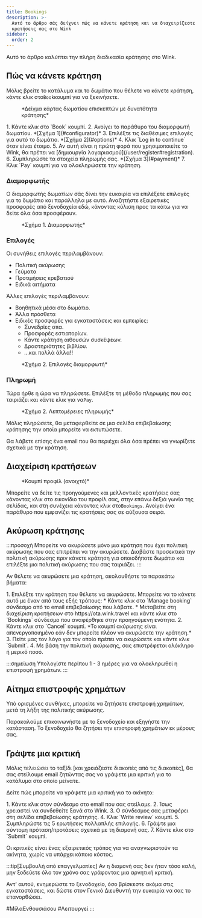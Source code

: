 ```yaml
---
title: Bookings
description: >-
  Αυτό το άρθρο σάς δείχνει πώς να κάνετε κράτηση και να διαχειρίζεστε τις
  κρατήσεις σας στο Wink
sidebar:
  order: 2
---
```


Αυτό το άρθρο καλύπτει την πλήρη διαδικασία κράτησης στο Wink.

## Πώς να κάνετε κράτηση

Μόλις βρείτε το κατάλυμα και το δωμάτιο που θέλετε να κάνετε κράτηση, κάντε κλικ στο`Book`κουμπί για να ξεκινήσετε.

<figure>
  <CloudinaryImage width="350" height="819" resize="scale" quality="best" alt="Κάρτα δωματίου επισκεπτών με δυνατότητα κράτησης" src="academy/guest-room-card" errorImage="noimage_opaque_nyrtl0.png" />

  <figcaption>*Δείγμα κάρτας δωματίου επισκεπτών με δυνατότητα κράτησης*</figcaption>
</figure>


<Steps>
  1. Κάντε κλικ στο `Book` κουμπί.
  2. Ανοίγει το παράθυρο του διαμορφωτή δωματίου. *[Σχήμα 1](#configurator)*
  3. Επιλέξτε τις διαθέσιμες επιλογές για αυτό το δωμάτιο. *[Σχήμα 2](#options)*
  4. Κλικ `Log in to continue` όταν είναι έτοιμο.
  5. Αν αυτή είναι η πρώτη φορά που χρησιμοποιείτε το Wink, θα πρέπει να [δημιουργία λογαριασμού](/user/register#registration).
  6. Συμπληρώστε τα στοιχεία πληρωμής σας. *[Σχήμα 3](#payment)*
  7. Κλικ `Pay` κουμπί για να ολοκληρώσετε την κράτηση.
</Steps>


### Διαμορφωτής

Ο διαμορφωτής δωματίων σάς δίνει την ευκαιρία να επιλέξετε επιλογές για το δωμάτιο και παράλληλα με αυτό.
Αναζητήστε εξαιρετικές προσφορές από ξενοδοχεία εδώ, κάνοντας κύλιση προς τα κάτω για να δείτε όλα όσα προσφέρουν.

<figure>
  <CloudinaryImage width="700" height="1176" resize="scale" quality="best" alt="Διαμορφωτής δωματίου" src="academy/room-configurator-1" errorImage="noimage_opaque_nyrtl0.png" />

  <figcaption>*Σχήμα 1. Διαμορφωτής*</figcaption>
</figure>


### Επιλογές

Οι συνήθεις επιλογές περιλαμβάνουν:

* Πολιτική ακύρωσης
* Γεύματα
* Προτιμήσεις κρεβατιού
* Ειδικά αιτήματα

Άλλες επιλογές περιλαμβάνουν:

* Βοηθητικά μέσα στο δωμάτιο.
* Άλλα πρόσθετα
* Ειδικές προσφορές για εγκαταστάσεις και εμπειρίες:
  * Συνεδρίες σπα.
  * Προσφορές εστιατορίων.
  * Κάντε κράτηση αιθουσών συσκέψεων.
  * Δραστηριότητες βιβλίου.
  * ...και πολλά άλλα!!

<figure>
  <CloudinaryImage width="700" height="1176" resize="scale" quality="best" alt="Διαμορφωτής δωματίου" src="academy/room-configurator-2" errorImage="noimage_opaque_nyrtl0.png" />

  <figcaption>*Σχήμα 2. Επιλογές διαμορφωτή*</figcaption>
</figure>


### Πληρωμή

Τώρα ήρθε η ώρα να πληρώσετε. Επιλέξτε τη μέθοδο πληρωμής που σας ταιριάζει και κάντε κλικ για να`Pay`.

<figure>
  <CloudinaryImage width="700" height="1141" resize="scale" quality="best" alt="Στοιχεία πληρωμής" src="academy/payment-modal" errorImage="noimage_opaque_nyrtl0.png" />

  <figcaption>*Σχήμα 2. Λεπτομέρειες πληρωμής*</figcaption>
</figure>


Μόλις πληρώσετε, θα μεταφερθείτε σε μια σελίδα επιβεβαίωσης κράτησης την οποία μπορείτε να εκτυπώσετε.

Θα λάβετε επίσης ένα email που θα περιέχει όλα όσα πρέπει να γνωρίζετε σχετικά με την κράτηση.

## Διαχείριση κρατήσεων

<figure>
  <CloudinaryImage width="350" height="404" resize="scale" quality="best" alt="Κουμπί λογαριασμού κατά τον έλεγχο ταυτότητας" src="academy/account-button-auth-open" errorImage="noimage_opaque_nyrtl0.png" />

  <figcaption>*Κουμπί προφίλ (ανοιχτό)*</figcaption>
</figure>


Μπορείτε να δείτε τις προηγούμενες και μελλοντικές κρατήσεις σας κάνοντας κλικ στο εικονίδιο του προφίλ σας, στην επάνω δεξιά γωνία της σελίδας, και στη συνέχεια κάνοντας κλικ στο`Bookings`.
Ανοίγει ένα παράθυρο που εμφανίζει τις κρατήσεις σας σε αύξουσα σειρά.

## Ακύρωση κράτησης

:::προσοχή
Μπορείτε να ακυρώσετε μόνο μια κράτηση που έχει πολιτική ακύρωσης που σας επιτρέπει να την ακυρώσετε. Διαβάστε προσεκτικά την πολιτική ακύρωσης πριν κάνετε κράτηση για οποιοδήποτε δωμάτιο και επιλέξτε μια πολιτική ακύρωσης που σας ταιριάζει.
:::

Αν θέλετε να ακυρώσετε μια κράτηση, ακολουθήστε τα παρακάτω βήματα:

<Steps>
  1. Επιλέξτε την κράτηση που θέλετε να ακυρώσετε. Μπορείτε να το κάνετε αυτό με έναν από τους εξής τρόπους:
     * Κάντε κλικ στο `Manage booking` σύνδεσμο από το email επιβεβαίωσης που λάβατε.
     * Μεταβείτε στη διαχείριση κρατήσεων στο https://ota.wink.travel και κάντε κλικ στο `Bookings` σύνδεσμο που αναφέρθηκε στην προηγούμενη ενότητα.
  2. Κάντε κλικ στο `Cancel` κουμπί. *Το κουμπί ακύρωσης είναι απενεργοποιημένο εάν δεν μπορείτε πλέον να ακυρώσετε την κράτηση.*
  3. Πείτε μας τον λόγο για τον οποίο πρέπει να ακυρώσετε και κάντε κλικ `Submit`.
  4. Με βάση την πολιτική ακύρωσης, σας επιστρέφεται ολόκληρο ή μερικό ποσό.
</Steps>


:::σημείωση
Υπολογίστε περίπου 1 - 3 ημέρες για να ολοκληρωθεί η επιστροφή χρημάτων.
:::

## Αίτημα επιστροφής χρημάτων

Υπό ορισμένες συνθήκες, μπορείτε να ζητήσετε επιστροφή χρημάτων, μετά τη λήξη της πολιτικής ακύρωσης.

Παρακαλούμε επικοινωνήστε με το ξενοδοχείο και εξηγήστε την κατάσταση. Το ξενοδοχείο θα ζητήσει την επιστροφή χρημάτων εκ μέρους σας.

## Γράψτε μια κριτική

Μόλις τελειώσει το ταξίδι \[και χρειάζεστε διακοπές από τις διακοπές], θα σας στείλουμε email ζητώντας σας να γράψετε μια κριτική για το κατάλυμα στο οποίο μείνατε.

Δείτε πώς μπορείτε να γράψετε μια κριτική για το ακίνητο:

<Steps>
  1. Κάντε κλικ στον σύνδεσμο στο email που σας στείλαμε.
  2. Ίσως χρειαστεί να συνδεθείτε ξανά στο Wink.
  3. Ο σύνδεσμος σας μεταφέρει στη σελίδα επιβεβαίωσης κράτησης.
  4. Κλικ `Write review` κουμπί.
  5. Συμπληρώστε τις 5 ερωτήσεις πολλαπλής επιλογής.
  6. Γράψτε μια σύντομη πρόταση/προτάσεις σχετικά με τη διαμονή σας.
  7. Κάντε κλικ στο `Submit` κουμπί.
</Steps>


Οι κριτικές είναι ένας εξαιρετικός τρόπος για να αναγνωριστούν τα ακίνητα, χωρίς να υπάρχει κάποιο κόστος.

:::tip\[Συμβουλή από επαγγελματίες]
Αν η διαμονή σας δεν ήταν τόσο καλή, μην ξοδεύετε όλο τον χρόνο σας γράφοντας μια αρνητική κριτική.

Αντ' αυτού, ενημερώστε το ξενοδοχείο, όσο βρίσκεστε ακόμα στις εγκαταστάσεις, και δώστε στον Γενικό Διευθυντή την ευκαιρία να σας το επανορθώσει.

\#ΜίλαΕνθουσιάσου #Λειτουργεί
:::

